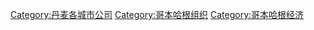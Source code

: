 [[Category:丹麦各城市公司|Category:丹麦各城市公司]]
[[Category:哥本哈根组织|Category:哥本哈根组织]]
[[Category:哥本哈根经济|Category:哥本哈根经济]]